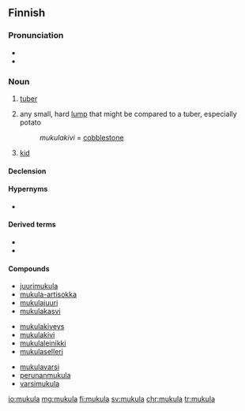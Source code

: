 ==Finnish==

===Pronunciation===
* {{IPA|/ˈmukulɑ/|lang=fi}}
* {{hyphenation|mu|ku|la|lang=fi}}

===Noun===
{{fi-noun}}

# {{lb|fi|botany}} [[tuber]] {{gloss|fleshy underground stem}}
# any small, hard [[lump]] that might be compared to a tuber, especially potato
#: ''mukulakivi'' = [[cobblestone]]
# {{lb|fi|dialectal}} [[kid]] {{gloss|little child}}

====Declension====
{{fi-decl-kulkija|mukul|a}}

====Hypernyms====
* {{l|fi|varastoelin}}

====Derived terms====
* {{l|fi|-mukulainen}}
* {{l|fi|mukuloida}}

====Compounds====
{{rel-top3|compounds}}
* [[juurimukula]]
* [[mukula-artisokka]]
* [[mukulajuuri]]
* [[mukulakasvi]]
{{rel-mid3}}
* [[mukulakiveys]]
* [[mukulakivi]]
* [[mukulaleinikki]]
* [[mukulaselleri]]
{{rel-mid3}}
* [[mukulavarsi]]
* [[perunanmukula]]
* [[varsimukula]]
{{rel-bottom}}

[[io:mukula]]
[[mg:mukula]]
[[fi:mukula]]
[[sv:mukula]]
[[chr:mukula]]
[[tr:mukula]]